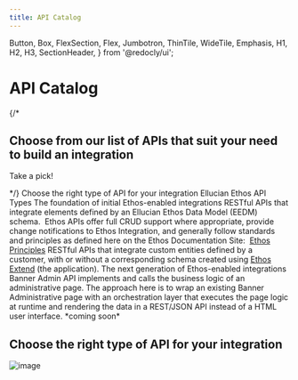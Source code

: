 ```yaml
---
title: API Catalog
---
```



  Button,
  Box,
  FlexSection,
  Flex,
  Jumbotron,
  ThinTile,
  WideTile,
  Emphasis,
  H1,
  H2,
  H3,
  SectionHeader,
} from '@redocly/ui';



<Box mx="auto">
    <Jumbotron pb="3.5em" flexDirection="column" alignItems="center" parallaxEffect="true">
        <H1>API Catalog</H1>
        {/* <H2>Choose from our list of APIs that suit your need to build an integration</H2>
        <Emphasis><p>Take a pick!</p></Emphasis> */}
    </Jumbotron>
    <SectionHeader>
        <Emphasis>Choose the right type of API for your integration</Emphasis>
    </SectionHeader>
    <SectionHeader>
        <Emphasis>Ellucian Ethos API Types</Emphasis>
    </SectionHeader>
    <FlexSection justifyContent="space-around" flexWrap="wrap">
        <WideTile to="/openapi/banner-academic-catalogs/" header="Data Model APIs" textAlign="center">
            The foundation of initial Ethos-enabled integrations
        </WideTile>
    </FlexSection>
    <FlexSection justifyContent="space-around" flexWrap="wrap">
        <WideTile header="Ethos" disableArrow="true" textAlign="center">
            RESTful APIs that integrate elements defined by an Ellucian Ethos Data Model (EEDM) schema.  Ethos APIs offer full CRUD support where appropriate, provide change notifications to Ethos Integration, and generally follow standards and principles as defined here on the Ethos Documentation Site:  <a href="https://resources.elluciancloud.com/bundle/ethos_integration_lrn_getstarted/page/c_define_fundamentals.html%20%22Ethos%20Principles%22\">Ethos Principles</a>
        </WideTile>
        <WideTile header="Spec-Based" disableArrow="true" textAlign="center">
            RESTful APIs that integrate custom entities defined by a customer, with or without a corresponding schema created using <a href="https://resources.elluciancloud.com/bundle/ethos_extend_lrn_get_started/page/c_about_ellucian_ethos_extend.html">Ethos Extend</a> (the application).
        </WideTile>
    </FlexSection>
    <FlexSection justifyContent="space-around" flexWrap="wrap">
        <WideTile to="/openapi/business/admission-application-checklist/" header="Business APIs" textAlign="center">
            The next generation of Ethos-enabled integrations
        </WideTile>
    </FlexSection>
        <FlexSection justifyContent="space-around" flexWrap="wrap">
        <WideTile header="Banner Business APIs" disableArrow="true" textAlign="center">
            Banner Admin API implements and calls the business logic of an administrative page.  The approach here is to wrap an existing Banner Administrative page with an orchestration layer that executes the page logic at runtime and rendering the data in a REST/JSON API instead of a HTML user interface.
        </WideTile>
        <WideTile header="Colleague Business APIs" disableArrow="true" textAlign="center">
            *coming soon*
        </WideTile>
    </FlexSection>
</Box>

## Choose the right type of API for your integration
![image](api-catalog/images/build_ethos_integration.png)
